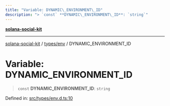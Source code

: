 ```yaml
---
title: "Variable: DYNAMIC\_ENVIRONMENT\_ID"
description: "> `const` **DYNAMIC\_ENVIRONMENT\_ID**: `string`"
---
```


[**solana-social-kit**](../../../README.mdx)

***

[solana-social-kit](../../../README.mdx) / [types/env](../README.mdx) / DYNAMIC\_ENVIRONMENT\_ID

# Variable: DYNAMIC\_ENVIRONMENT\_ID

> `const` **DYNAMIC\_ENVIRONMENT\_ID**: `string`

Defined in: [src/types/env.d.ts:10](https://github.com/SendArcade/solana-social-starter/blob/03568260ca96ed63f77049843c721de1cb011893/src/types/env.d.ts#L10)
